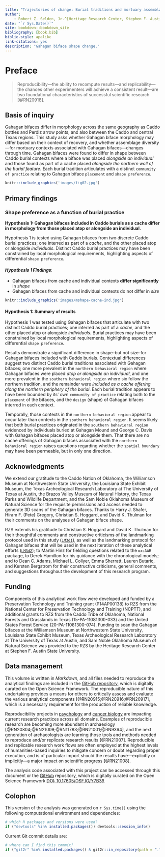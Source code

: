 ```yaml
--- 
title: "Trajectories of change: Burial traditions and mortuary assemblage diversity in the ancestral Caddo area of the American Southeast"
author: 
    - Robert Z. Selden, Jr.^[Heritage Research Center, Stephen F. Austin State University; Department of Biology, Stephen F. Austin State University; and Cultural Heritage Department, Jean Monnet University, zselden@sfasu.edu] and John E. Dockall^[Cox|McClain Environmental Consulting, Inc.]
date: "`r Sys.Date()`"
site: bookdown::bookdown_site
bibliography: [book.bib]
biblio-style: apalike
link-citations: yes
description: "Gahagan biface shape change."
---
```


# Preface {-}

>Reproducibility---the ability to recompute results---and replicability---the chances other experimenters will achieve a consistent result---are two foundational characteristics of successful scientific research [@RN20918].

## Basis of inquiry

Gahagan bifaces differ in morphology across the same geography as Caddo bottles and Perdiz arrow points, and also between the Caddo and central Texas regions. This study asks whether Gahagan biface morphology may differ based on their context of recovery, and whether assemblage diversity---for mortuary contexts associated with Gahagan bifaces---changes through time. Gahagan bifaces were found to differ in shape between Caddo burial contexts where a biface was placed _alongside an individual_ and those found as part of a cache placed _alongside the northern wall of the burial feature_. Each burial tradition articulates with a distinct `community of practice` relating to Gahagan biface `placement` and `shape preference`.

```r
knitr::include_graphics('images/fig02.jpg')
```

## Primary findings

### Shape preference as a function of burial practice

**Hypothesis 1: Gahagan bifaces included in Caddo burials as a cache differ in morphology from those placed atop or alongside an individual.**

Hypothesis 1 is tested using Gahagan bifaces from two discrete Caddo burial practices; one interred as part of a _cache_, and the other placed atop or alongside _individuals_. Distinct Caddo burial practices may have been constrained by local morphological requirements, highlighting aspects of differential `shape preference`.

#### _Hypothesis 1 Findings_:

- Gahagan bifaces from cache and individual contexts **differ significantly** in _shape_
- Gahagan bifaces from cache and individual contexts do not differ in _size_

```r
knitr::include_graphics('images/mshape-cache-ind.jpg')
```

#### Hypothesis 1: Summary of results

Hypothesis 1 was tested using Gahagan bifaces that articulate with two distinct Caddo burial practices; one interred as part of a _cache_, and the other placed atop or alongside _individuals_. Burial practices may have been constrained by local morphological requirements, highlighting aspects of differential `shape preference`.

Results demonstrate a significant difference in shape--but not size--for Gahagan bifaces included with Caddo burials. Contextual differences suggest two distinct Caddo burial traditions associated with Gahagan bifaces; one more prevalent in the `northern behavioral region` where Gahagan bifaces were placed _atop or alongside an individual_, and one more prevalent in the `southern behavioral region` where six follow the northern tradition, and the remainder were _included as a cache offering along the northern periphery of the burial_. Each burial tradition appears to have been bounded by its' own `community of practice` relating both to the `placement` of the bifaces, and the `design` (shape) of Gahagan bifaces interred in each context.

Temporally, those contexts in the `northern behavioral region` appear to occur later than contexts in the `southern behavioral region`. It seems likely that both burial practices originated in the `southern behavioral region` evidenced by individuals buried at Gahagan Mound and George C. Davis with Gahagan bifaces placed atop or alongside them. That there are no cache offerings of Gahagan bifaces associated with the `northern behavioral region` raises questions regarding whether the `spatial boundary` may have been permeable, but in only one direction.

## Acknowledgments {-}

We extend our gratitude to the Caddo Nation of Oklahoma, the Williamson Museum at Northwestern State University, the Louisiana State Exhibit Museum, the Texas Archeological Research Laboratory at The University of Texas at Austin, the Brazos Valley Museum of Natural History, the Texas Parks and Wildlife Department, and the Sam Noble Oklahoma Museum of Natural Science for the requisite permissions and access needed to generate 3D scans of the Gahagan bifaces. Thanks to Harry J. Shafer, Hiram F. (Pete) Gregory, Christian S. Hoggard, and David K. Thulman for their comments on the analyses of Gahagan biface shape. 

RZS extends his gratitude to Christian S. Hoggard and David K. Thulman for their thoughtful comments and constructive criticisms of the landmarking protocol used in this study ([`LM3d1`](https://github.com/aksel-blaise/gahaganmorph2/blob/master/analysis/landmarking-protocol.md)), as well as the landmarking protocol for Gahagan bifaces that will be used in the next iteration of these analytical efforts ([`LM3d2`](https://github.com/seldenlab/gahaganmorph.3/blob/main/lm3d2/03-landmarking-protocol.Rmd)); to Martin Hinz for fielding questions related to the `oxcAAR` package, to Derek Hamilton for his guidance with the chronological models; and to Dean C. Adams, Michael L. Collyer, Emma Sherratt, Lauren Butaric, and Kersten Bergstrom for their constructive criticisms, general comments, and suggestions throughout the development of this research program.

## Funding {-}

Components of this analytical work flow were developed and funded by a Preservation Technology and Training grant (P14AP00138) to RZS from the National Center for Preservation Technology and Training (NCPTT), and additional grants to RZS from the Caddo Tribe of Oklahoma, National Forests and Grasslands in Texas (15-PA-11081300-033) and the United States Forest Service (20-PA-11081300-074). Funding to scan the Gahagan bifaces at the Williamson Museum at Northwestern State University, Louisiana State Exhibit Museum, Texas Archeological Research Laboratory at The University of Texas at Austin, and Sam Noble Oklahoma Museum of Natural Science was provided to the RZS by the Heritage Research Center at Stephen F. Austin State University.

## Data management {-}

This volume is written in _Markdown_, and all files needed to reproduce the analytical findings are included in the [GitHub repository](https://github.com/seldenlab/gahaganmorph.3), which is digitally curated on the Open Science Framework. The reproducible nature of this undertaking provides a means for others to critically assess and evaluate the various analytical components [@RN20915;@RN20916;@RN20917], which is a necessary requirement for the production of reliable knowledge.

Reproducibility projects in [psychology](https://osf.io/ezcuj/) and [cancer biology](https://www.cos.io/rpcb) are impacting current research practices across all domains. Examples of reproducible research are becoming more abundant in archaeology [@RN20804;@RN21009;@RN11783;@RN21001;@RN9364], and the next generation of archaeologists are learning those tools and methods needed to reproduce and/or replicate research results [@RN21007]. Reproducible and replicable research work flows are often employed at the highest levels of humanities-based inquiries to mitigate concern or doubt regarding proper execution, and is of particular import should the results have---explicitly or implicitly---a major impact on scientific progress [@RN21008].

The analysis code associated with this project can be accessed through this document or the [GitHub](https://github.com/seldenlab/gahaganmorph.3) repository, which is digitally curated on the Open Science Framework [DOI: 10.17605/OSF.IO/Y7B39](https://osf.io/y7b39/).

## Colophon {-}

This version of the analysis was generated on `r Sys.time()` using the following computational environment and dependencies: 

```r
# which R packages and versions were used?
if ("devtools" %in% installed.packages()) devtools::session_info()
```

Current Git commit details are:

```r
# where can I find this commit? 
if ("git2r" %in% installed.packages() & git2r::in_repository(path = ".")) git2r::repository(here::here())  
```
